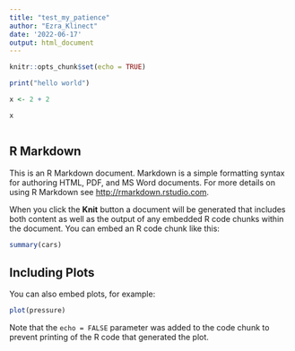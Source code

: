 ```yaml
---
title: "test_my_patience"
author: "Ezra_Klinect"
date: '2022-06-17'
output: html_document
---
```


```r
knitr::opts_chunk$set(echo = TRUE)

print("hello world")

x <- 2 + 2

x



```

## R Markdown

This is an R Markdown document. Markdown is a simple formatting syntax for authoring HTML, PDF, and MS Word documents. For more details on using R Markdown see <http://rmarkdown.rstudio.com>.

When you click the **Knit** button a document will be generated that includes both content as well as the output of any embedded R code chunks within the document. You can embed an R code chunk like this:

```r
summary(cars)
```

## Including Plots

You can also embed plots, for example:

```r
plot(pressure)
```

Note that the `echo = FALSE` parameter was added to the code chunk to prevent printing of the R code that generated the plot.
